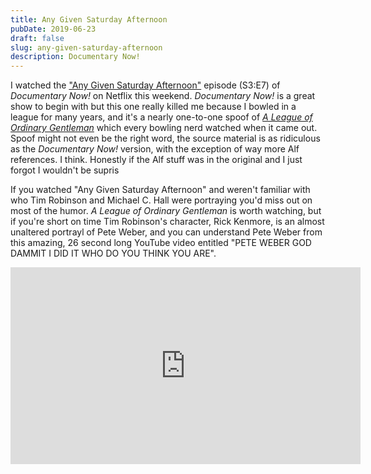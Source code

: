 ```yaml
---
title: Any Given Saturday Afternoon
pubDate: 2019-06-23
draft: false
slug: any-given-saturday-afternoon
description: Documentary Now!
---
```


I watched the ["Any Given Saturday Afternoon"](https://www.imdb.com/title/tt9822624/) episode (S3:E7) of _Documentary Now!_ on Netflix this weekend. _Documentary Now!_ is a great show to begin with but this one really killed me because I bowled in a league for many years, and it's a nearly one-to-one spoof of [_A League of Ordinary Gentleman_](https://www.imdb.com/title/tt0430289/) which every bowling nerd watched when it came out. Spoof might not even be the right word, the source material is as ridiculous as the _Documentary Now!_ version, with the exception of way more Alf references. I think. Honestly if the Alf stuff was in the original and I just forgot I wouldn't be supris

If you watched "Any Given Saturday Afternoon" and weren't familiar with who Tim Robinson and Michael C. Hall were portraying you'd miss out on most of the humor. _A League of Ordinary Gentleman_ is worth watching, but if you're short on time Tim Robinson's character, Rick Kenmore, is an almost unaltered portrayl of Pete Weber, and you can understand Pete Weber from this amazing, 26 second long YouTube video entitled "PETE WEBER GOD DAMMIT I DID IT WHO DO YOU THINK YOU ARE".

<iframe width="560" height="315" src="https://www.youtube-nocookie.com/embed/gKQOXYB2cd8" frameborder="0" allow="accelerometer; autoplay; encrypted-media; gyroscope; picture-in-picture" allowfullscreen></iframe>
